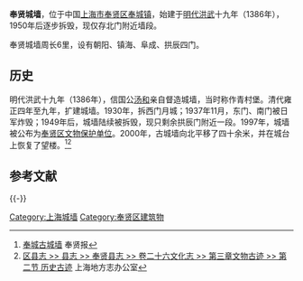 {{文物保护单位
| 级别 = 区级
| 省区市 = 奉贤区
| 名称 = 奉城古城墙
| 图片 = Fengcheng Guchengqiang.jpg
| 编号 = 
| 分类 = 
| 时代 = [[明代|明代]]
| 所在 = [[奉贤区|奉贤区]][[奉城镇|奉城镇]]
| 登录 = 1997年7月16日
}}

'''奉贤城墙'''，位于中国[[上海市|上海市]][[奉贤区|奉贤区]][[奉城镇|奉城镇]]，始建于[[明代|明代]][[洪武|洪武]]十九年（1386年），1950年后逐步拆毁，现仅存北门附近墙段。

奉贤城墙周长6里，设有朝阳、镇海、阜成、拱辰四门。

== 历史 ==
明代洪武十九年（1386年），信国公[[汤和|汤和]]亲自督造城墙，当时称作青村堡。清代雍正四年至九年，扩建城墙。1930年，拆西门月城；1937年11月，东门、南门被日军炸毁；1949年后，城墙陆续被拆毁，现只剩余拱辰门附近一段。1997年，城墙被公布为[[奉贤区文物保护单位|奉贤区文物保护单位]]。2000年，古城墙向北平移了四十余米，并在城台上恢复了望楼。<ref>[http://news.idoican.com.cn/fxb/html/2010-06/11/content_869517.htm?div=0 奉城古城墙] {{Wayback|url=http://news.idoican.com.cn/fxb/html/2010-06/11/content_869517.htm?div=0 |date=20160305010329 }}奉贤报</ref><ref>[http://shtong.gov.cn/node2/node4/node2250/node4422/node7515/node8520/node61407/userobject1ai15939.html 区县志 >> 县志 >> 奉贤县志 >> 卷二十六文化志 >> 第三章文物古迹 >> 第二节 历史古迹] {{Wayback|url=http://shtong.gov.cn/node2/node4/node2250/node4422/node7515/node8520/node61407/userobject1ai15939.html |date=20160304114418 }}上海地方志办公室</ref>


== 参考文献 ==
{{Reflist}}

{{-}}
{{上海市境内的古城墙}}

[[Category:上海城墙|Category:上海城墙]]
[[Category:奉贤区建筑物|Category:奉贤区建筑物]]
